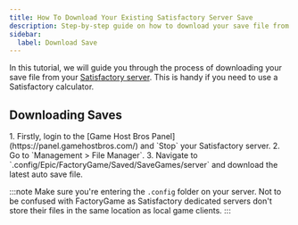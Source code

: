 ```yaml
---
title: How To Download Your Existing Satisfactory Server Save
description: Step-by-step guide on how to download your save file from your Satisfactory dedicated server.
sidebar:
  label: Download Save
---
```


In this tutorial, we will guide you through the process of downloading your save file from your [Satisfactory server](https://www.gamehostbros.com/satisfactory-server-hosting/). This is handy if you need to use a Satisfactory calculator.

## Downloading Saves

<Steps>
1. Firstly, login to the [Game Host Bros Panel](https://panel.gamehostbros.com/) and `Stop` your Satisfactory server.
2. Go to `Management > File Manager`.
3. Navigate to `.config/Epic/FactoryGame/Saved/SaveGames/server` and download the latest auto save file.
</Steps>

:::note
Make sure you're entering the `.config` folder on your server. Not to be confused with FactoryGame as Satisfactory dedicated servers don't store their files in the same location as local game clients.
:::